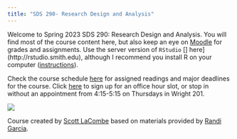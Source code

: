 ```yaml
---
title: "SDS 290- Research Design and Analysis"
---
```


Welcome to Spring 2023 SDS 290: Research Design and Analysis. You will find most of the course content here, but also keep an eye on [Moodle](http://moodle.smith.edu) for grades and assignments. Use the server version of `RStudio` [] here](http://rstudio.smith.edu), although I recommend you install R on your computer ([instructions](https://smithcollege-sds.github.io/sds100/lab_01_setup.html)).

Check the course schedule [here](https://docs.google.com/spreadsheets/d/1VIHs_2swDFnkW2ZLJWqQ4sh8SRVGZFgmJg8ukphfIVs/edit?usp=sharing) for assigned readings and major deadlines for the course. Click [here](https://calendar.google.com/calendar/u/0/selfsched?sstoken=UUVsekFOdmJUYzVyfGRlZmF1bHR8MGY0NWUyMWJlMTk3M2ExMzc4YTdmMzM1NGI0MDY5Zjc) to sign up for an office hour slot, or stop in without an appointment from 4:15-5:15 on Thursdays in Wright 201.

![](https://imgs.xkcd.com/comics/human_subjects.png)

Course created by [Scott LaCombe](https://www.smith.edu/academics/faculty/scott-lacombe) based on materials provided by [Randi Garcia](https://www.smith.edu/academics/faculty/randi-garcia).
